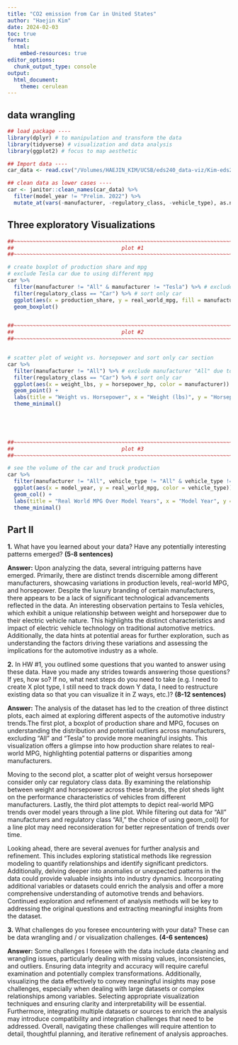```yaml
---
title: "CO2 emission from Car in United States"
author: "Haejin Kim"
date: 2024-02-03
toc: true
format:
  html:
    embed-resources: true
editor_options: 
  chunk_output_type: console
output: 
  html_document: 
    theme: cerulean
---
```


## data wrangling

```r
## load package ----
library(dplyr) # to manipulation and transform the data
library(tidyverse) # visualization and data analysis
library(ggplot2) # focus to map aesthetic

## Import data ----
car_data <- read.csv("/Volumes/HAEJIN_KIM/UCSB/eds240_data-viz/Kim-eds240-HW4/data/export_data_by_manufactuer.csv")

## clean data as lower cases ----
car <- janitor::clean_names(car_data) %>% 
  filter(model_year != "Prelim. 2022") %>%
  mutate_at(vars(-manufacturer, -regulatory_class, -vehicle_type), as.numeric)

```

## Three exploratory Visualizations

```r

##~~~~~~~~~~~~~~~~~~~~~~~~~~~~~~~~~~~~~~~~~~~~~~~~~~~~~~~~~~~~~~~~~~~~~~~~~~~~~~
##                                  plot #1                                 ----
##~~~~~~~~~~~~~~~~~~~~~~~~~~~~~~~~~~~~~~~~~~~~~~~~~~~~~~~~~~~~~~~~~~~~~~~~~~~~~~

# create boxplot of production share and mpg
# exclude Tesla car due to using different mpg 
car %>%
  filter(manufacturer != "All" & manufacturer != "Tesla") %>% # exclude All for duplicate and Tesla because it is EV 
  filter(regulatory_class == "Car") %>% # sort only car 
  ggplot(aes(x = production_share, y = real_world_mpg, fill = manufacturer)) +
  geom_boxplot() 


##~~~~~~~~~~~~~~~~~~~~~~~~~~~~~~~~~~~~~~~~~~~~~~~~~~~~~~~~~~~~~~~~~~~~~~~~~~~~~~
##                                  plot #2                                 ----
##~~~~~~~~~~~~~~~~~~~~~~~~~~~~~~~~~~~~~~~~~~~~~~~~~~~~~~~~~~~~~~~~~~~~~~~~~~~~~~


# scatter plot of weight vs. horsepower and sort only car section
car %>%
  filter(manufacturer != "All") %>% # exclude manufacturer "All" due to duplicate 
  filter(regulatory_class == "Car") %>% # sort only car 
  ggplot(aes(x = weight_lbs, y = horsepower_hp, color = manufacturer)) +
  geom_point() +
  labs(title = "Weight vs. Horsepower", x = "Weight (lbs)", y = "Horsepower (hp)", color = "Manufacturer") +
  theme_minimal()
  

  


##~~~~~~~~~~~~~~~~~~~~~~~~~~~~~~~~~~~~~~~~~~~~~~~~~~~~~~~~~~~~~~~~~~~~~~~~~~~~~~
##                                  plot #3                                 ----
##~~~~~~~~~~~~~~~~~~~~~~~~~~~~~~~~~~~~~~~~~~~~~~~~~~~~~~~~~~~~~~~~~~~~~~~~~~~~~~

# see the volume of the car and truck production
car %>%
  filter(manufacturer != "All", vehicle_type != "All" & vehicle_type != "All Car" & vehicle_type != "All Truck") %>%
  ggplot(aes(x = model_year, y = real_world_mpg, color = vehicle_type)) +
  geom_col() + 
  labs(title = "Real World MPG Over Model Years", x = "Model Year", y = "Real World MPG", color = "Vehicle Type") +
  theme_minimal()

```

## Part II

**1.** What have you learned about your data? Have any potentially interesting patterns emerged? **(5-8 sentences)**

**Answer:** Upon analyzing the data, several intriguing patterns have emerged. Primarily, there are distinct trends discernible among different manufacturers, showcasing variations in production levels, real-world MPG, and horsepower. Despite the luxury branding of certain manufacturers, there appears to be a lack of significant technological advancements reflected in the data. An interesting observation pertains to Tesla vehicles, which exhibit a unique relationship between weight and horsepower due to their electric vehicle nature. This highlights the distinct characteristics and impact of electric vehicle technology on traditional automotive metrics. Additionally, the data hints at potential areas for further exploration, such as understanding the factors driving these variations and assessing the implications for the automotive industry as a whole.

**2.** In HW #1, you outlined some questions that you wanted to answer using these data. Have you made any strides towards answering those questions? If yes, how so? If no, what next steps do you need to take (e.g. I need to create X plot type, I still need to track down Y data, I need to restructure existing data so that you can visualize it in Z ways, etc.)? **(8-12 sentences)**

**Answer:** The analysis of the dataset has led to the creation of three distinct plots, each aimed at exploring different aspects of the automotive industry trends.The first plot, a boxplot of production share and MPG, focuses on understanding the distribution and potential outliers across manufacturers, excluding "All" and "Tesla" to provide more meaningful insights. This visualization offers a glimpse into how production share relates to real-world MPG, highlighting potential patterns or disparities among manufacturers.

Moving to the second plot, a scatter plot of weight versus horsepower consider only car regulatory class data. By examining the relationship between weight and horsepower across these brands, the plot sheds light on the performance characteristics of vehicles from different manufacturers. Lastly, the third plot attempts to depict real-world MPG trends over model years through a line plot. While filtering out data for "All" manufacturers and regulatory class "All," the choice of using geom_col() for a line plot may need reconsideration for better representation of trends over time.

Looking ahead, there are several avenues for further analysis and refinement. This includes exploring statistical methods like regression modeling to quantify relationships and identify significant predictors. Additionally, delving deeper into anomalies or unexpected patterns in the data could provide valuable insights into industry dynamics. Incorporating additional variables or datasets could enrich the analysis and offer a more comprehensive understanding of automotive trends and behaviors. Continued exploration and refinement of analysis methods will be key to addressing the original questions and extracting meaningful insights from the dataset.

**3.** What challenges do you foresee encountering with your data? These can be data wrangling and / or visualization challenges. **(4-6 sentences)**

**Answer:** Some challenges I foresee with the data include data cleaning and wrangling issues, particularly dealing with missing values, inconsistencies, and outliers. Ensuring data integrity and accuracy will require careful examination and potentially complex transformations. Additionally, visualizing the data effectively to convey meaningful insights may pose challenges, especially when dealing with large datasets or complex relationships among variables. Selecting appropriate visualization techniques and ensuring clarity and interpretability will be essential. Furthermore, integrating multiple datasets or sources to enrich the analysis may introduce compatibility and integration challenges that need to be addressed. Overall, navigating these challenges will require attention to detail, thoughtful planning, and iterative refinement of analysis approaches.
